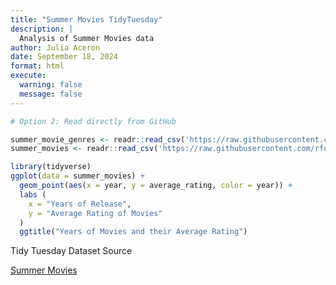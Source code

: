 ```yaml
---
title: "Summer Movies TidyTuesday" 
description: |
  Analysis of Summer Movies data 
author: Julia Aceron
date: September 18, 2024
format: html
execute:
  warning: false
  message: false
---
```


```r
# Option 2: Read directly from GitHub

summer_movie_genres <- readr::read_csv('https://raw.githubusercontent.com/rfordatascience/tidytuesday/master/data/2024/2024-07-30/summer_movie_genres.csv')
summer_movies <- readr::read_csv('https://raw.githubusercontent.com/rfordatascience/tidytuesday/master/data/2024/2024-07-30/summer_movies.csv')
```

```r
library(tidyverse)
ggplot(data = summer_movies) +
  geom_point(aes(x = year, y = average_rating, color = year)) +
  labs (
    x = "Years of Release",
    y = "Average Rating of Movies"
  )
  ggtitle("Years of Movies and their Average Rating")

```

Tidy Tuesday Dataset Source

[Summer Movies](https://developer.imdb.com/non-commercial-datasets/)
